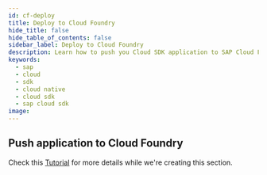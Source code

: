 ```yaml
---
id: cf-deploy
title: Deploy to Cloud Foundry
hide_title: false
hide_table_of_contents: false
sidebar_label: Deploy to Cloud Foundry
description: Learn how to push you Cloud SDK application to SAP Cloud Foundry
keywords:
  - sap
  - cloud
  - sdk
  - cloud native
  - cloud sdk
  - sap cloud sdk
image:
---
```


## Push application to Cloud Foundry

Check this [Tutorial](https://developers.sap.com/tutorials/s4sdk-cloud-foundry-sample-application.html) for more details while we're creating this section.
